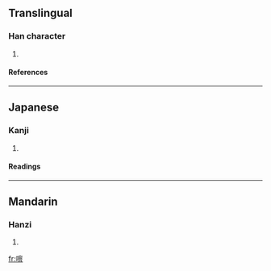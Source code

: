 ==Translingual==
===Han character===
{{Han char|rn=30|rad=口|as=14|sn=17|four=6306<sub>1</sub>|canj=口十金日 (RJCA)}}
# {{defn|Han}}
====References====
{{Han ref|kx=0211.200|dkj=04442|dj=0434.150|hdz=10697.170|uh=567E|ud=22142|bh=ECC6|bd=60614}}
----
==Japanese==
===Kanji===
{{ja-kanji|grade=|rs=口14}}
# {{defn|Japanese}} 
====Readings====
{{ja-readings|on=[[いん]] (in)|kun=}}
----
==Mandarin==
===Hanzi===
{{cmn-hanzi|pin=[[yīn]] ([[yin1]])|wg=yin<sup>1</sup>}}
# {{defn|Mandarin}}

[[fr:噾]]